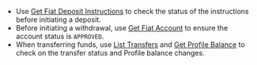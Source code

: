 [get-fiat-deposit-instructions]: /api-reference/fiat-transfers/get-fiat-deposit-instructions
[get-fiat-account]: /api-reference/fiat-transfers/operation/GetFiatAccount
[get-profile-balance]: /api-reference/profiles/get-profileBalance
[list-transfers]: /api-reference/transfers/list-transfers

<Tip>

- Use [Get Fiat Deposit Instructions][get-fiat-deposit-instructions] to check the status of the instructions before initiating a deposit.
- Before initiating a withdrawal, use [Get Fiat Account][get-fiat-account] to ensure the account status is `APPROVED`.
- When transferring funds, use [List Transfers][list-transfers] and [Get Profile Balance][get-profile-balance] to check on the transfer status and Profile balance changes.

</Tip>